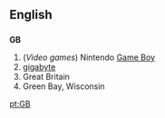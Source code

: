==English==

==={{initialism}}===
'''GB'''

# (''Video games'') Nintendo [[Game Boy]]
# [[gigabyte]]
# Great Britain
# Green Bay, Wisconsin

[[pt:GB]]